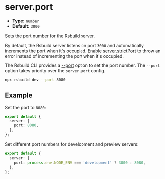 # server.port

- **Type:** `number`
- **Default:** `3000`

Sets the port number for the Rsbuild server.

By default, the Rsbuild server listens on port `3000` and automatically increments the port when it's occupied. Enable [server.strictPort](/config/server/strict-port) to throw an error instead of incrementing the port when it's occupied.

The Rsbuild CLI provides a [--port](/guide/basic/cli#rsbuild-dev) option to set the port number. The `--port` option takes priority over the `server.port` config.

```bash
npx rsbuild dev --port 8080
```

## Example

Set the port to `8080`:

```ts
export default {
  server: {
    port: 8080,
  },
};
```

Set different port numbers for development and preview servers:

```ts
export default {
  server: {
    port: process.env.NODE_ENV === 'development' ? 3000 : 8080,
  },
};
```
